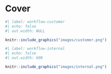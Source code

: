 # Cover {.unnumbered}



::: {.content-hidden unless-meta="features.advanced_analysis"}
```r
#| label: workflow-customer 
#| echo: false
#| out.width: NULL

knitr::include_graphics("images/customer.png")
```
:::

::: {.content-hidden when-meta="features.advanced_analysis"}
```r
#| label: workflow-internal 
#| echo: false
#| out.width: 600

knitr::include_graphics("images/internal.png")
```
:::